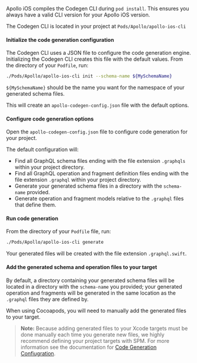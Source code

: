<ExpansionPanel title="Cocoapods">

Apollo iOS compiles the Codegen CLI during `pod install`. This ensures you always have a valid CLI version for your Apollo iOS version.

The Codegen CLI is located in your project at `Pods/Apollo/apollo-ios-cli`

<ExpansionPanelList>
<ExpansionPanelListItem>

#### Initialize the code generation configuration

The Codegen CLI uses a JSON file to configure the code generation engine. Initializing the Codegen CLI creates this file with the default values. From the directory of your `Podfile`, run:

```bash
./Pods/Apollo/apollo-ios-cli init --schema-name ${MySchemaName}
```

`${MySchemaName}` should be the name you want for the namespace of your generated schema files.

This will create an `apollo-codegen-config.json` file with the default options.

</ExpansionPanelListItem>

<ExpansionPanelListItem>

#### Configure code generation options

Open the `apollo-codegen-config.json` file to configure code generation for your project.

The default configuration will:
- Find all GraphQL schema files ending with the file extension `.graphqls` within your project directory.
- Find all GraphQL operation and fragment definition files ending with the file extension `.graphql` within your project directory.
- Generate your generated schema files in a directory with the `schema-name` provided.
- Generate operation and fragment models relative to the `.graphql` files that define them.

</ExpansionPanelListItem>

<ExpansionPanelListItem>

#### Run code generation

From the directory of your `Podfile` file, run:

```bash
./Pods/Apollo/apollo-ios-cli generate
```

Your generated files will be created with the file extension `.graphql.swift`.

</ExpansionPanelListItem>

<ExpansionPanelListItem>

#### Add the generated schema and operation files to your target

By default, a directory containing your generated schema files will be located in a directory with the `schema-name` you provided; your generated operation and fragments will be generated in the same location as the `.graphql` files they are defined by.

When using Cocoapods, you will need to manually add the generated files to your target.

> **Note:** Because adding generated files to your Xcode targets must be done manually each time you generate new files, we highly recommend defining your project targets with SPM. For more information see the documentation for [Code Generation Confiugration](./codegen-configuration).

</ExpansionPanelListItem>

</ExpansionPanelList>

</ExpansionPanel>